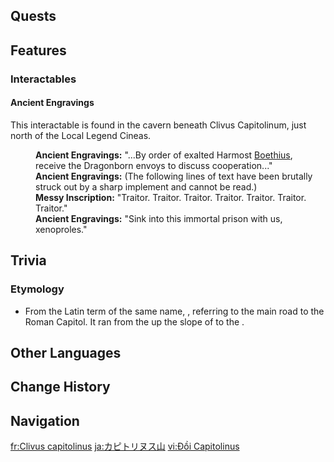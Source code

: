 {{Location Infobox
|image        = <gallery>
Clivus Capitolinus.png|In-Game
Clivus Capitolinus Map.png|Map
</gallery>
|type         = Point of Interest
|map_level    = Capitolium; Capitolium: Old Palace
|area         = Sea of Bygone Eras
|subarea      = Capitolium
|region       = Fontaine
|map          = Sea of Bygone Eras
}}
{{Location Intro|description=<p>{{If Self|Clivus Capitolinus|It|Clivus Capitolinus}} refers to the hill that holds the heart of Capitolium: the [[Domus Aurea]]. The term also encompasses the cavern beneath the hill, which contains the [[Local Legend]] {{Enemy|Primordial Bathysmal Vishap|text=Cineas &mdash; Unreturned Envoy}}.</p>}}
<!--
==Points of Interest==
{{Locations by Category Table|type=Points of Interest}}
-->
==Quests==
{{Quests by Category List|Clivus Capitolinus Quests|heo=1}}

==Features==
<!--
===Domains===
{{Domains by Category Gallery}}

===Exploration===

===Enemies===
====Normal Bosses====
* {{Enemy|}}

====Elite Enemies====
* {{Enemy|}}

====Common Enemies====
* {{Enemy|}}

===Local Specialties===
* {{Item|}}
-->
===Interactables===
====Ancient Engravings====
This interactable is found in the cavern beneath Clivus Capitolinum, just north of the Local Legend Cineas.
{{Dialogue Start}}
:'''Ancient Engravings:''' "...By order of exalted Harmost [[Boethius]], receive the Dragonborn envoys to discuss cooperation..."
:'''Ancient Engravings:''' (The following lines of text have been brutally struck out by a sharp implement and cannot be read.)
:'''Messy Inscription:''' "Traitor. Traitor. Traitor. Traitor. Traitor. Traitor. Traitor."
:'''Ancient Engravings:''' "Sink into this immortal prison with us, xenoproles."
{{Dialogue End}}
<!--
==Puzzles==
===Puzzle Name===

==NPCs==
*

===Vendors===
*
--><!--
==Descriptions==
{{Description|}}
--><!--
==Soundtracks==
{{Soundtracks by Category Table|type=location}}
--><!--
==Lore==

==Gallery==
<gallery>
</gallery>
-->
==Trivia==
===Etymology===
* From the Latin term of the same name, ''{{w|Clivus Capitolinum}}'', referring to the main road to the Roman Capitol. It ran from the {{w|Roman Forum}} up the slope of {{w|Capitoline Hill}} to the {{w|Temple of Jupiter Capitolinus}}.
<!--
==Video Guides==
{{EVT
|video   = 
|caption = 
}}
-->
==Other Languages==
{{Other Languages
|en       = Clivus Capitolinus
|en_lang  = la
|en_tl    = {{w|Clivus Capitolinus|Capitoline Rise}}
|zhs      = 卡皮托林山
|zhs_rm   = Kǎpítuōlín-shān
|zht      = 卡皮托林山
|zht_rm   = Kǎpítuōlín-shān
|zh_tl    = Capitoline Hill
|ja       = カピトリヌス{{Rubi|山|さん}}
|ja_rm    = Kapitorinusu-san
|ja_tl    = Capitolinus Hill
|ko       = 카피톨리누스-산
|ko_tl    = Capitolinus Hill
|es       = Colina Capitolina
|es_tl    = Capitonline Hill
|fr       = Clivus capitolinus
|ru       = Капитолийский холм
|ru_tl    = Capitoline Hill
|th       = Clivus Capitolinus
|vi       = Đồi Capitolinus
|vi_tl    = Capitolinus Hill
|de       = Clivus Capitolinus
|id       = Clivus Capitolinus
|pt       = Monte Capitoline
|pt_tl    = Mount Capitoline
|tr       = Capitol Tepesi
|tr_tl    = Capitol Hill
|it       = Clivus Capitolinus
}}

==Change History==
{{Change History|4.6}}

==Navigation==
{{Area Navbox|Fontaine}}

[[fr:Clivus capitolinus]]
[[ja:カピトリヌス山]]
[[vi:Đồi Capitolinus]]